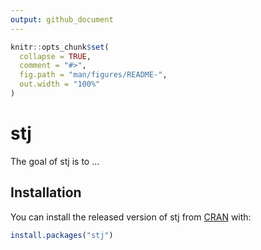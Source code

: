 ```yaml
---
output: github_document
---
```


<!-- README.md is generated from README.Rmd. Please edit that file -->

```r
knitr::opts_chunk$set(
  collapse = TRUE,
  comment = "#>",
  fig.path = "man/figures/README-",
  out.width = "100%"
)
```
# stj

<!-- badges: start -->
<!-- badges: end -->

The goal of stj is to ...

## Installation

You can install the released version of stj from [CRAN](https://CRAN.R-project.org) with:

``` r
install.packages("stj")
```
